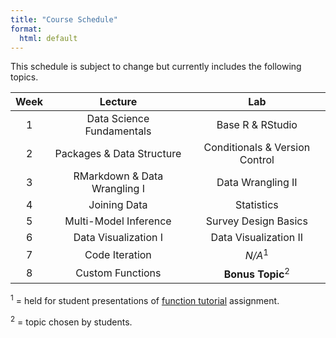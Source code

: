 ```yaml
---
title: "Course Schedule"
format:
  html: default
---
```


This schedule is subject to change but currently includes the following topics.

| **Week** | **Lecture** | **Lab** |
|:-:|:----:|:----:|
| 1 | Data Science Fundamentals | Base R & RStudio |
| 2 | Packages & Data Structure | Conditionals & Version Control |
| 3 | RMarkdown & Data Wrangling I | Data Wrangling II |
| 4 | Joining Data | Statistics |
| 5 | Multi-Model Inference | Survey Design Basics |
| 6 | Data Visualization I | Data Visualization II |
| 7 | Code Iteration | _N/A_^1^ |
| 8 | Custom Functions | **Bonus Topic**^2^ |

^1^ = held for student presentations of [function tutorial](https://njlyon0.github.io/teach_r-for-biologists/rubrics/rubric_tutorials.html) assignment.

^2^ = topic chosen by students.
